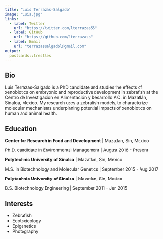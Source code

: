 ```yaml
---
title: "Luis Terrazas-Salgado"
image: "Luis.jpg"
links:
  - label: Twitter
    url: "https://twitter.com/lterrazas55"
  - label: GitHub
    url: "https://github.com/lterrazass"
  - label: Email
    url: "terrazassalgadol@gmail.com"
output:
  postcards::trestles
---
```

 
## Bio

Luis Terrazas-Salgado is a PhD candidate and studies the effects of xenobiotics on embryonic and reproductive development in zebrafish at the Centro de Investigacion en Alimentación y Desarrollo A.C. in Mazatlán, Sinaloa, Mexico.
My research uses a zebrafish models, to characterize molecular mechanisms underpinning potential impacts of xenobiotics on human and animal health.

## Education

**Center for Research in Food and Development** | Mazatlan, Sin, Mexico

Ph.D. candidate in Environmental Management | August 2018 - Present

**Polytechnic University of Sinaloa** | Mazatlan, Sin, Mexico

M.S. in Biotechnology and Molecular Genetics | September 2015 - Aug 2017

**Polytechnic University of Sinaloa** | Mazatlan, Sin, Mexico

B.S. Biotechnology Engineering | September 2011 - Jen 2015

## Interests

* Zebrafish
* Ecotoxicology
* Epigenetics
* Photography
